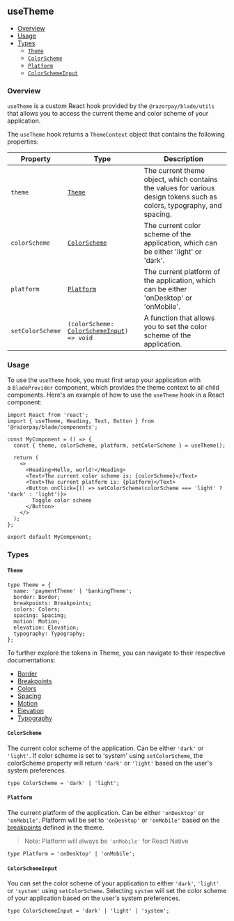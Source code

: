 
<Meta title="Utils/useTheme" />

## useTheme

- [Overview](#overview)
- [Usage](#usage)
- [Types](#types)
  - [`Theme`](#theme)
  - [`ColorScheme`](#colorscheme)
  - [`Platform`](#platform)
  - [`ColorSchemeInput`](#colorschemeinput)

### Overview

`useTheme` is a custom React hook provided by the `@razorpay/blade/utils`  that allows you to access the current theme and color scheme of your application.

The `useTheme` hook returns a `ThemeContext` object that contains the following properties:

| Property         | Type                                                               | Description                                                                                                            |
| ---------------- | ------------------------------------------------------------------ | ---------------------------------------------------------------------------------------------------------------------- |
| `theme`          | [`Theme`](#theme)                                                  | The current theme object, which contains the values for various design tokens such as colors, typography, and spacing. |
| `colorScheme`    | [`ColorScheme`](#colorscheme)                                      | The current color scheme of the application, which can be either 'light' or 'dark'.                                    |
| `platform`       | [`Platform`](#platform)                                            | The current platform of the application, which can be either 'onDesktop' or 'onMobile'.                                |
| `setColorScheme` | `(colorScheme: `[`ColorSchemeInput`](#colorschemeinput)`) => void` | A function that allows you to set the color scheme of the application.                                                 |

### Usage

To use the `useTheme` hook, you must first wrap your application with a `BladeProvider` component, which provides the theme context to all child components. Here's an example of how to use the `useTheme` hook in a React component:

```tsx
import React from 'react';
import { useTheme, Heading, Text, Button } from '@razorpay/blade/components';

const MyComponent = () => {
  const { theme, colorScheme, platform, setColorScheme } = useTheme();

  return (
    <>
      <Heading>Hello, world!</Heading>
      <Text>The current color scheme is: {colorScheme}</Text>
      <Text>The current platform is: {platform}</Text>
      <Button onClick={() => setColorScheme(colorScheme === 'light' ? 'dark' : 'light')}>
        Toggle color scheme
      </Button>
    </>
  );
};

export default MyComponent;
```

### Types

#### `Theme`

```tsx
type Theme = {
  name: 'paymentTheme' | 'bankingTheme';
  border: Border;
  breakpoints: Breakpoints;
  colors: Colors;
  spacing: Spacing;
  motion: Motion;
  elevation: Elevation;
  typography: Typography;
};
```

To further explore the tokens in Theme, you can navigate to their respective documentations:

- [Border](?path=/story/tokens-border--page)
- [Breakpoints](?path=/story/tokens-breakpoints--page)
- [Colors](?path=/story/tokens-colors--page)
- [Spacing](?path=/story/tokens-spacing--page)
- [Motion](?path=/story/tokens-motion--page)
- [Elevation](?path=/story/tokens-elevation--page)
- [Typography](?path=/story/tokens-typography--page)

#### `ColorScheme`

The current color scheme of the application. Can be either `'dark'` or `'light'`.
If color scheme is set to 'system' using `setColorScheme`, the colorScheme property will return `'dark'` or `'light'` based on the user's system preferences.

```tsx
type ColorScheme = 'dark' | 'light';
```

#### `Platform`

The current platform of the application. Can be either `'onDesktop'` or `'onMobile'`.
Platform will be set to `'onDesktop'` or `'onMobile'` based on the [breakpoints](?path=/story/tokens-breakpoints--page&globals=measureEnabled:false) defined in the theme.

> Note: Platform will always be `'onMobile'` for React Native

```tsx
type Platform = 'onDesktop' | 'onMobile';
```

#### `ColorSchemeInput`

You can set the color scheme of your application to either `'dark'`, `'light'` or `'system'` using `setColorScheme`.
Selecting `system` will set the color scheme of your application based on the user's system preferences.

```tsx
type ColorSchemeInput = 'dark' | 'light' | 'system';
```

